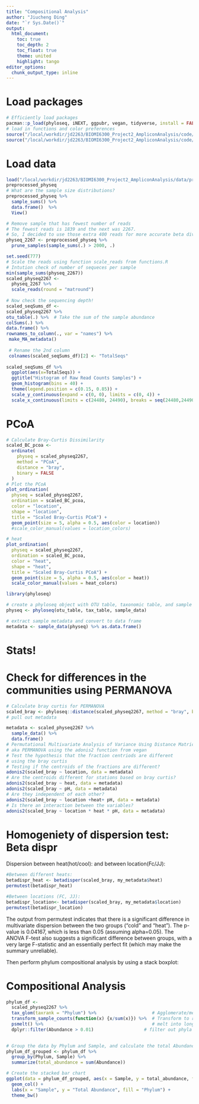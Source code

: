 ```yaml
---
title: "Compositional Analysis"
author: "Jiucheng Ding"
date: "`r Sys.Date()`"
output: 
  html_document:
    toc: true
    toc_depth: 2
    toc_float: true
    theme: united
    highlight: tango
editor_options: 
  chunk_output_type: inline
---
```


# Load packages 
```r
# Efficiently load packages 
pacman::p_load(phyloseq, iNEXT, ggpubr, vegan, tidyverse, install = FALSE)
# load in functions and color preferences
source("/local/workdir/jd2263/BIOMI6300_Project2_AmpliconAnalysis/code/functions.R")
source("/local/workdir/jd2263/BIOMI6300_Project2_AmpliconAnalysis/code/colors_and_shapes.R")
```

# Load data
```r
load("/local/workdir/jd2263/BIOMI6300_Project2_AmpliconAnalysis/data/preprocessed_physeq.RData")
preprocessed_physeq
# What are the sample size distributions?
preprocessed_physeq %>%
  sample_sums() %>%
  data.frame()  %>%
  View()

# Remove sample that has fewest number of reads
# The fewest reads is 1839 and the next was 2267.
# So, I decided to use those extra 400 reads for more accurate beta div analysis
physeq_2267 <- preprocessed_physeq %>%
  prune_samples(sample_sums(.) > 2000, .)
```


```r
set.seed(777) 
# Scale the reads using function scale_reads from functions.R 
# Intution check of number of sequeces per sample
min(sample_sums(physeq_2267))
scaled_physeq2267 <-  
  physeq_2267 %>%
  scale_reads(round = "matround")
  
# Now check the sequencing depth! 
scaled_seqSums_df <-   
scaled_physeq2267 %>%  
otu_table(.) %>%  # Take the sum of the sample abundance   
colSums(.) %>%  
data.frame() %>%  
rownames_to_column(., var = "names") %>% 
 make_MA_metadata()
 
 # Rename the 2nd column 
 colnames(scaled_seqSums_df)[2] <- "TotalSeqs"   
 
scaled_seqSums_df %>%  
  ggplot(aes(x=TotalSeqs)) +
  ggtitle("Histogram of Raw Read Counts Samples") +  
  geom_histogram(bins = 40) + 
  theme(legend.position = c(0.15, 0.85)) +   
  scale_y_continuous(expand = c(0, 0), limits = c(0, 4)) +   
  scale_x_continuous(limits = c(24480, 24490), breaks = seq(24480,24490,5))

```


# PCoA
```r
# Calculate Bray-Curtis Dissimilarity 
scaled_BC_pcoa <- 
  ordinate(
    physeq = scaled_physeq2267,
    method = "PCoA",
    distance = "bray", 
    binary = FALSE
  )
# Plot the PCoA 
plot_ordination(
  physeq = scaled_physeq2267,
  ordination = scaled_BC_pcoa,
  color = "location",
  shape = "location", 
  title = "Scaled Bray-Curtis PCoA") + 
  geom_point(size = 5, alpha = 0.5, aes(color = location)) 
  #scale_color_manual(values = location_colors)

# heat 
plot_ordination(
  physeq = scaled_physeq2267,
  ordination = scaled_BC_pcoa,
  color = "heat",
  shape = "heat", 
  title = "Scaled Bray-Curtis PCoA") + 
  geom_point(size = 5, alpha = 0.5, aes(color = heat))  
  scale_color_manual(values = heat_colors)

```


```r
library(phyloseq)

# create a phyloseq object with OTU table, taxonomic table, and sample data
physeq <- phyloseq(otu_table, tax_table, sample_data)

# extract sample metadata and convert to data frame
metadata <- sample_data(physeq) %>% as.data.frame()

```

# Stats! 
# Check for differences in the communities using PERMANOVA 
```r
# Calculate bray curtis for PERMANOVA
scaled_bray <- phyloseq::distance(scaled_physeq2267, method = "bray", binary = FALSE)
# pull out metadata 

metadata <- scaled_physeq2267 %>%
  sample_data() %>%
  data.frame()
# Permutational Multivariate Analysis of Variance Using Distance Matrices
# aka PERMANOVA using the adonis2 function from vegan 
# Test the hypothesis that the fraction centriods are different 
# using the bray curtis 
# Testing if the centroids of the fractions are different? 
adonis2(scaled_bray ~ location, data = metadata)
# Are the centroids different for stations based on bray curtis?
adonis2(scaled_bray ~ heat, data = metadata)
adonis2(scaled_bray ~ pH, data = metadata)
# Are they independent of each other?
adonis2(scaled_bray ~ location +heat+ pH, data = metadata)
# Is there an interaction between the variables? 
adonis2(scaled_bray ~ location * heat * pH, data = metadata)
```



# Homogeniety of dispersion test: Beta dispr
Dispersion between heat(hot/cool):
and between location(Fc/JJ):
```r
#Between different heats:
betadispr_heat <- betadisper(scaled_bray, my_metadata$heat)
permutest(betadispr_heat)

#Between locations (FC, JJ):
betadispr_location<- betadisper(scaled_bray, my_metadata$location)
permutest(betadispr_location)


```
The output from permutest indicates that there is a significant difference in multivariate dispersion between the two groups ("cold" and "heat"). The p-value is 0.04167, which is less than 0.05 (assuming alpha=0.05). The ANOVA F-test also suggests a significant difference between groups, with a very large F-statistic and an essentially perfect fit (which may make the summary unreliable).




Then perform phylum compositional analysis by using a stack boxplot:

# Compositional Analysis 
```r
phylum_df <- 
  scaled_physeq2267 %>%
  tax_glom(taxrank = "Phylum") %>%                     # Agglomerate/merge counts by phylum 
  transform_sample_counts(function(x) {x/sum(x)}) %>%  # Transform to relative abundances
  psmelt() %>%                                         # melt into long format data frame 
  dplyr::filter(Abundance > 0.01)                   # filter out phyla that are > 1% abundant 
  

# Group the data by Phylum and Sample, and calculate the total Abundance for each group
phylum_df_grouped <- phylum_df %>%
  group_by(Phylum, Sample) %>%
  summarize(total_abundance = sum(Abundance))

# Create the stacked bar chart
ggplot(data = phylum_df_grouped, aes(x = Sample, y = total_abundance, fill = Phylum)) +
  geom_col() +
  labs(x = "Sample", y = "Total Abundance", fill = "Phylum") +
  theme_bw()
````

